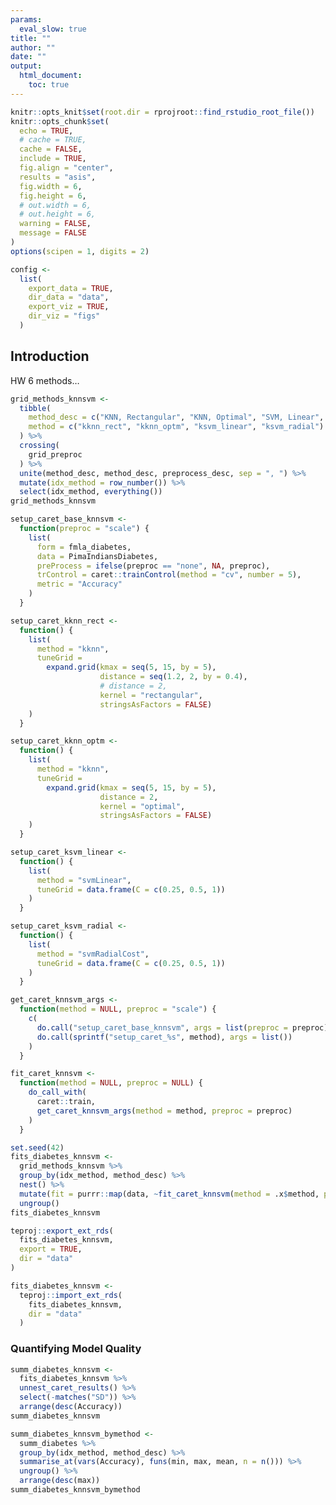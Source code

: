 ```yaml
---
params:
  eval_slow: true
title: ""
author: ""
date: ""
output:
  html_document:
    toc: true
---
```


```r
knitr::opts_knit$set(root.dir = rprojroot::find_rstudio_root_file())
knitr::opts_chunk$set(
  echo = TRUE,
  # cache = TRUE,
  cache = FALSE,
  include = TRUE,
  fig.align = "center",
  results = "asis",
  fig.width = 6,
  fig.height = 6,
  # out.width = 6,
  # out.height = 6,
  warning = FALSE,
  message = FALSE
)
options(scipen = 1, digits = 2)
```

```r
config <-
  list(
    export_data = TRUE,
    dir_data = "data",
    export_viz = TRUE,
    dir_viz = "figs"
  )
```

## Introduction

HW 6 methods...

```r
grid_methods_knnsvm <-
  tibble(
    method_desc = c("KNN, Rectangular", "KNN, Optimal", "SVM, Linear", "SVM, Radial"),
    method = c("kknn_rect", "kknn_optm", "ksvm_linear", "ksvm_radial")
  ) %>% 
  crossing(
    grid_preproc
  ) %>% 
  unite(method_desc, method_desc, preprocess_desc, sep = ", ") %>% 
  mutate(idx_method = row_number()) %>% 
  select(idx_method, everything())
grid_methods_knnsvm
```

```r
setup_caret_base_knnsvm <-
  function(preproc = "scale") {
    list(
      form = fmla_diabetes,
      data = PimaIndiansDiabetes,
      preProcess = ifelse(preproc == "none", NA, preproc),
      trControl = caret::trainControl(method = "cv", number = 5),
      metric = "Accuracy"
    )
  }

setup_caret_kknn_rect <-
  function() {
    list(
      method = "kknn",
      tuneGrid =
        expand.grid(kmax = seq(5, 15, by = 5),
                    distance = seq(1.2, 2, by = 0.4),
                    # distance = 2,
                    kernel = "rectangular",
                    stringsAsFactors = FALSE)
    )
  }

setup_caret_kknn_optm <-
  function() {
    list(
      method = "kknn",
      tuneGrid =
        expand.grid(kmax = seq(5, 15, by = 5),
                    distance = 2,
                    kernel = "optimal",
                    stringsAsFactors = FALSE)
    )
  }

setup_caret_ksvm_linear <-
  function() {
    list(
      method = "svmLinear",
      tuneGrid = data.frame(C = c(0.25, 0.5, 1))
    )
  }

setup_caret_ksvm_radial <-
  function() {
    list(
      method = "svmRadialCost",
      tuneGrid = data.frame(C = c(0.25, 0.5, 1))
    )
  }

get_caret_knnsvm_args <-
  function(method = NULL, preproc = "scale") {
    c(
      do.call("setup_caret_base_knnsvm", args = list(preproc = preproc)),
      do.call(sprintf("setup_caret_%s", method), args = list())
    )
  }

fit_caret_knnsvm <-
  function(method = NULL, preproc = NULL) {
    do_call_with(
      caret::train,
      get_caret_knnsvm_args(method = method, preproc = preproc)
    )
  }
```

```r
set.seed(42)
fits_diabetes_knnsvm <-
  grid_methods_knnsvm %>%
  group_by(idx_method, method_desc) %>% 
  nest() %>% 
  mutate(fit = purrr::map(data, ~fit_caret_knnsvm(method = .x$method, preproc = .x$preproc))) %>% 
  ungroup()
fits_diabetes_knnsvm
```

```r
teproj::export_ext_rds(
  fits_diabetes_knnsvm,
  export = TRUE,
  dir = "data"
)
```

```r
fits_diabetes_knnsvm <-
  teproj::import_ext_rds(
    fits_diabetes_knnsvm,
    dir = "data"
  )
```

### Quantifying Model Quality

```r
summ_diabetes_knnsvm <-
  fits_diabetes_knnsvm %>%
  unnest_caret_results() %>% 
  select(-matches("SD")) %>% 
  arrange(desc(Accuracy))
summ_diabetes_knnsvm
```

```r
summ_diabetes_knnsvm_bymethod <-
  summ_diabetes %>% 
  group_by(idx_method, method_desc) %>% 
  summarise_at(vars(Accuracy), funs(min, max, mean, n = n())) %>% 
  ungroup() %>% 
  arrange(desc(max))
summ_diabetes_knnsvm_bymethod
```


